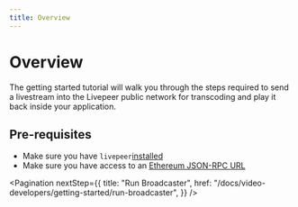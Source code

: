```yaml
---
title: Overview
---
```


# Overview

The getting started tutorial will walk you through the steps required to send a
livestream into the Livepeer public network for transcoding and play it back
inside your application.

## Pre-requisites

- Make sure you have `livepeer`[installed](/docs/installation/install-livepeer)
- Make sure you have access to an
  [Ethereum JSON-RPC URL](/docs/installation/connect-to-ethereum)

<Pagination
  nextStep={{
    title: "Run Broadcaster",
    href: "/docs/video-developers/getting-started/run-broadcaster",
  }}
/>
